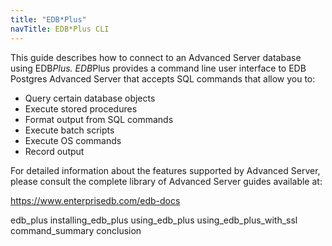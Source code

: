 ```yaml
---
title: "EDB*Plus"
navTitle: EDB*Plus CLI
---
```


<div id="index" class="registered_link"></div>


This guide describes how to connect to an Advanced Server database using EDB*Plus. EDB*Plus provides a command line user interface to EDB Postgres Advanced Server that accepts SQL commands that allow you to:

  - Query certain database objects
  - Execute stored procedures
  - Format output from SQL commands
  - Execute batch scripts
  - Execute OS commands
  - Record output

For detailed information about the features supported by Advanced Server, please consult the complete library of Advanced Server guides available at:

<https://www.enterprisedb.com/edb-docs>

<div class="toctree" data-maxdepth="3">

edb_plus installing_edb_plus using_edb_plus using_edb_plus_with_ssl command_summary conclusion

</div>
